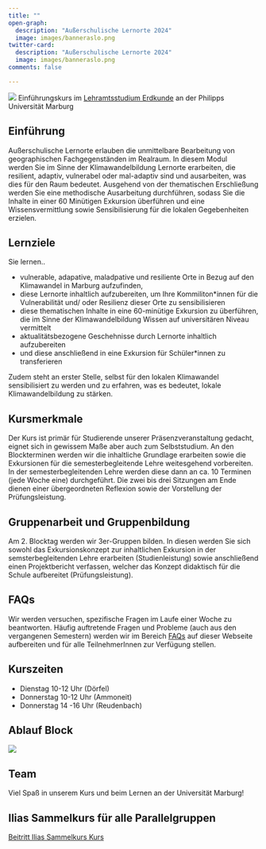 ```yaml
---
title: ""
open-graph:
  description: "Außerschulische Lernorte 2024"
  image: images/banneraslo.png
twitter-card:
  description: "Außerschulische Lernorte 2024"
  image: images/banneraslo.png
comments: false

---
```


```{=html}
<style>
  body {
  background-image: url("");
  background-size: cover;
  background-repeat: no-repeat;
}
  
</style>
```
![](images/banneraslo.png)
Einführungskurs im [Lehramtsstudium Erdkunde](https://www.uni-marburg.de/de/fb19/studium/studiengaenge/erdkunde-lehramt-gymnasium/herzlich-willkommen-beim-bachelor-geographie) an der Philipps Universität Marburg

## Einführung

Außerschulische Lernorte erlauben die unmittelbare Bearbeitung von geographischen Fachgegenständen im Realraum. In diesem Modul werden Sie im Sinne der Klimawandelbildung Lernorte erarbeiten, die resilient, adaptiv, vulnerabel oder mal-adaptiv sind und ausarbeiten, was dies für den Raum bedeutet. Ausgehend von der thematischen Erschließung werden Sie eine methodische Ausarbeitung durchführen, sodass Sie die Inhalte in einer 60 Minütigen Exkursion überführen und eine Wissensvermittlung sowie Sensibilisierung für die lokalen Gegebenheiten erzielen. 

## Lernziele

Sie lernen.. 

* vulnerable, adapative, maladpative und resiliente Orte in Bezug auf den Klimawandel in Marburg aufzufinden,
* diese Lernorte inhaltlich aufzubereiten, um Ihre Kommiliton*innen für die Vulnerabilität und/ oder Resilienz dieser Orte zu sensibilisieren 
* diese thematischen Inhalte in eine 60-minütige Exkursion zu überführen, die im Sinne der Klimawandelbildung Wissen auf universitären Niveau vermittelt
* aktualitätsbezogene Geschehnisse durch Lernorte inhaltlich aufzubereiten  
* und diese anschließend in eine Exkursion für Schüler*innen zu transferieren
  
Zudem steht an erster Stelle, selbst für den lokalen Klimawandel sensibilisiert zu werden und zu erfahren, was es bedeutet, lokale Klimawandelbildung zu stärken. 


## Kursmerkmale

Der Kurs ist primär für Studierende unserer Präsenzveranstaltung gedacht, eignet sich in gewissem Maße aber auch zum Selbststudium.
An den Blockterminen werden wir die inhaltliche Grundlage erarbeiten sowie die Exkursionen für die semesterbegleitende Lehre weitesgehend vorbereiten. In der semesterbegleitenden Lehre werden diese dann an ca. 10 Terminen (jede Woche eine) durchgeführt. Die zwei bis drei Sitzungen am Ende dienen einer übergeordneten Reflexion sowie der Vorstellung der Prüfungsleistung. 

## Gruppenarbeit und Gruppenbildung 
Am 2. Blocktag werden wir 3er-Gruppen bilden. In diesen werden Sie sich sowohl das Exkursionskonzept zur inhaltlichen Exkursion in der semsterbegleitenden Lehre erarbeiten (Studienleistung) sowie anschließend einen Projektbericht verfassen, welcher das Konzept didaktisch für die Schule aufbereitet (Prüfungsleistung).

## FAQs

Wir werden versuchen, spezifische Fragen im Laufe einer Woche zu beantworten. Häufig auftretende Fragen und Probleme (auch aus den vergangenen Semestern) werden wir im Bereich [FAQs](unit00/unit00-faq.qmd) auf dieser Webseite aufbereiten und für alle TeilnehmerInnen zur Verfügung stellen.

## Kurszeiten
* Dienstag 10-12 Uhr (Dörfel)
* Donnerstag 10-12 Uhr (Ammoneit)
* Donnerstag 14 -16 Uhr (Reudenbach)

## Ablauf Block 

![](images/Blocktermin_Zeiten.png)


## Team

Viel Spaß in unserem Kurs und beim Lernen an der Universität Marburg!

## Ilias Sammelkurs für alle Parallelgruppen

[Beitritt Ilias Sammelkurs Kurs](https://ilias3.uni-marburg.de/ilias.php?ref_id=3906018&cmdClass=ilobjcoursegui&cmd=view&cmdNode=z0:na&baseClass=ilRepositoryGUI)